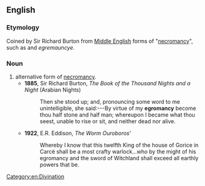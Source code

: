 ==English==

===Etymology===
Coined by Sir Richard Burton from [[Middle English]] forms of "[[necromancy]]", such as {{m|enm|egremauncey}} and ''egremauncye''.

===Noun===
{{en-noun|-}}

# alternative form of [[necromancy]].
#* '''1885''', Sir Richard Burton, ''The Book of the Thousand Nights and a Night'' (Arabian Nights)
#*: Then she stood up; and, pronouncing some word to me unintelligible, she said:---By virtue of my '''egromancy''' become thou half stone and half man; whereupon I became what thou seest, unable to rise or sit, and neither dead nor alive.
#* '''1922''', E.R. Eddison, ''The Worm Ouroboros'''
#*:  Whereby I know that this twelfth King of the house of Gorice in Carcë shall be a most crafty warlock...who by the might of his egromancy and the sword of Witchland shall exceed all earthly powers that be.
[[Category:en:Divination]]